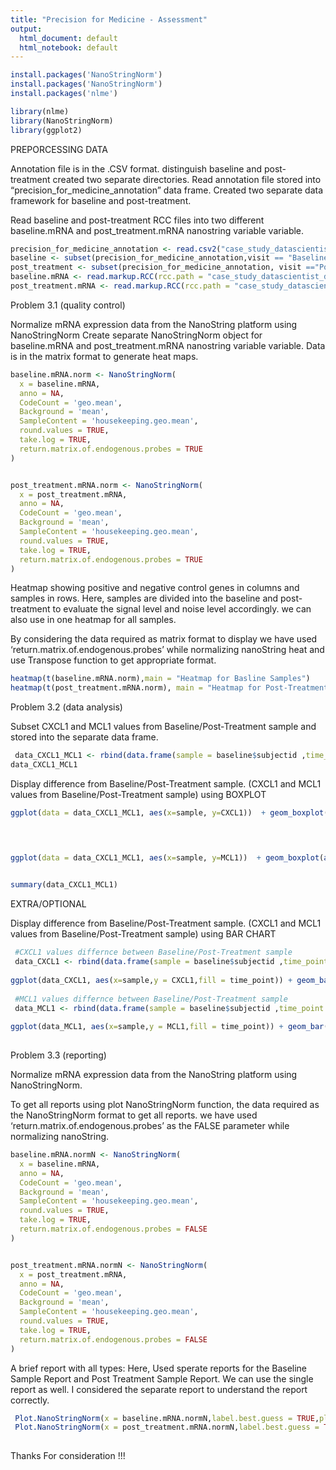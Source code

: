 ```yaml
---
title: "Precision for Medicine - Assessment"
output:
  html_document: default
  html_notebook: default
---
```


```r
install.packages('NanoStringNorm')
install.packages('NanoStringNorm')
install.packages('nlme')
```
```r
library(nlme)
library(NanoStringNorm)
library(ggplot2)


```



PREPORCESSING DATA

Annotation file is in the .CSV format. distinguish baseline and post-treatment created two separate directories.
Read annotation file stored into "precision_for_medicine_annotation" data frame. Created two separate data framework for baseline and post-treatment. 

Read baseline and post-treatment RCC files into two different baseline.mRNA and post_treatment.mRNA nanostring variable variable. 

```r

precision_for_medicine_annotation <- read.csv2("case_study_datascientist_data/case_study_annotations.csv",header = TRUE,sep=",")
baseline <- subset(precision_for_medicine_annotation,visit == "Baseline")
post_treatment <- subset(precision_for_medicine_annotation, visit =="Post-Treatment")
baseline.mRNA <- read.markup.RCC(rcc.path = "case_study_datascientist_data/base_line",rcc.pattern = "*.RCC|*.rcc",exclude = NULL,include = NULL,nprobes = -1)
post_treatment.mRNA <- read.markup.RCC(rcc.path = "case_study_datascientist_data/post_treatment",rcc.pattern = "*.RCC|*.rcc",exclude = NULL,include = NULL,nprobes = -1)
```



Problem 3.1 (quality control)

Normalize mRNA expression data from the NanoString platform using NanoStringNorm
Create separate NanoStringNorm object for baseline.mRNA and post_treatment.mRNA nanostring variable variable. Data is in the matrix format to generate heat maps. 

```r
baseline.mRNA.norm <- NanoStringNorm(
  x = baseline.mRNA,
  anno = NA,
  CodeCount = 'geo.mean',
  Background = 'mean',
  SampleContent = 'housekeeping.geo.mean',
  round.values = TRUE,
  take.log = TRUE,
  return.matrix.of.endogenous.probes = TRUE
)


post_treatment.mRNA.norm <- NanoStringNorm(
  x = post_treatment.mRNA,
  anno = NA,
  CodeCount = 'geo.mean',
  Background = 'mean',
  SampleContent = 'housekeeping.geo.mean',
  round.values = TRUE,
  take.log = TRUE,
  return.matrix.of.endogenous.probes = TRUE
)

```


Heatmap showing positive and negative control genes in columns and samples in rows.
Here, samples are divided into the baseline and post-treatment to evaluate the signal level and noise level accordingly. 
we can also use in one heatmap for all samples.

By considering the data required as matrix format to display we have used 'return.matrix.of.endogenous.probes' while normalizing nanoString heat and use Transpose function to get appropriate format.



```r
heatmap(t(baseline.mRNA.norm),main = "Heatmap for Basline Samples") 
heatmap(t(post_treatment.mRNA.norm), main = "Heatmap for Post-Treatment Samples")
```


Problem 3.2 (data analysis)

Subset CXCL1 and MCL1 values from Baseline/Post-Treatment sample and stored into the separate data frame. 

```r
 data_CXCL1_MCL1 <- rbind(data.frame(sample = baseline$subjectid ,time_point = baseline$visit,CXCL1 = baseline.mRNA.norm["CXCL1",],MCL1 = baseline.mRNA.norm["MCL1",]),data.frame(sample= post_treatment$subjectid,time_point = post_treatment$visit,CXCL1 = post_treatment.mRNA.norm["CXCL1",],MCL1 = post_treatment.mRNA.norm["MCL1",]))
data_CXCL1_MCL1
```

Display difference from Baseline/Post-Treatment sample. (CXCL1 and MCL1 values from Baseline/Post-Treatment sample)
using BOXPLOT

```r



ggplot(data = data_CXCL1_MCL1, aes(x=sample, y=CXCL1))  + geom_boxplot(aes(fill=time_point),stat = "boxplot") + geom_point(aes(fill=time_point),stat = "identity") + ggrepel::geom_text_repel(aes(label = CXCL1), color = "black", size = 2.5, segment.color = "grey") +  labs (x= "Sample Baseline/Post-Treatment", y = "CXCL1") + ggtitle("CXCL1 values differnce between Baseline/Post-Treatment sample") + theme_bw()



 
ggplot(data = data_CXCL1_MCL1, aes(x=sample, y=MCL1))  + geom_boxplot(aes(fill=time_point),stat = "boxplot") + geom_point(aes(fill=time_point)) + geom_boxplot(aes(fill=time_point),stat = "boxplot") + ggrepel::geom_text_repel(aes(label = CXCL1), color = "black", size = 2.5, segment.color = "grey") + labs (x= "Sample Baseline/Post-Treatment", y = "MCL1") + ggtitle("MCL1 values differnce between Baseline/Post-Treatment sample")
 
```

```r
summary(data_CXCL1_MCL1)
```

EXTRA/OPTIONAL

Display difference from Baseline/Post-Treatment sample. (CXCL1 and MCL1 values from Baseline/Post-Treatment sample)
using BAR CHART

```r

 #CXCL1 values differnce between Baseline/Post-Treatment sample 
 data_CXCL1 <- rbind(data.frame(sample = baseline$subjectid ,time_point = baseline$visit,CXCL1 = baseline.mRNA.norm["CXCL1",]),data.frame(sample= post_treatment$subjectid,time_point = post_treatment$visit,CXCL1 = post_treatment.mRNA.norm["CXCL1",]))
 
ggplot(data_CXCL1, aes(x=sample,y = CXCL1,fill = time_point)) + geom_bar(stat="identity",position=position_dodge(),colour="black") + labs (x= "Sample Baseline/Post-Treatment", y = "CXCL1") + ggtitle("CXCL1 values differnce between Baseline/Post-Treatment sample")
 
 #MCL1 values differnce between Baseline/Post-Treatment sample 
 data_MCL1 <- rbind(data.frame(sample = baseline$subjectid ,time_point = baseline$visit,MCL1 = baseline.mRNA.norm["MCL1",]),data.frame(sample= post_treatment$subjectid,time_point = post_treatment$visit,MCL1 = post_treatment.mRNA.norm["MCL1",]))
 
ggplot(data_MCL1, aes(x=sample,y = MCL1,fill = time_point)) + geom_bar(stat="identity",position=position_dodge(),colour="black") + labs (x= "Sample Baseline/Post-Treatment", y = "MCL1") + ggtitle("MCL1 values differnce between Baseline/Post-Treatment sample")
 


```








Problem 3.3 (reporting)

Normalize mRNA expression data from the NanoString platform using NanoStringNorm.

To get all reports using plot NanoStringNorm function, the data required as the NanoStringNorm format to get all reports. we have used 'return.matrix.of.endogenous.probes' as the FALSE parameter while normalizing nanoString.

```r
baseline.mRNA.normN <- NanoStringNorm(
  x = baseline.mRNA,
  anno = NA,
  CodeCount = 'geo.mean',
  Background = 'mean',
  SampleContent = 'housekeeping.geo.mean',
  round.values = TRUE,
  take.log = TRUE,
  return.matrix.of.endogenous.probes = FALSE
)


post_treatment.mRNA.normN <- NanoStringNorm(
  x = post_treatment.mRNA,
  anno = NA,
  CodeCount = 'geo.mean',
  Background = 'mean',
  SampleContent = 'housekeeping.geo.mean',
  round.values = TRUE,
  take.log = TRUE,
  return.matrix.of.endogenous.probes = FALSE
)

```

A brief report with all types:
Here,
Used sperate reports for the Baseline Sample Report and Post Treatment Sample Report. We can use the single report as well. I considered the separate report to understand the report correctly.


```r
 Plot.NanoStringNorm(x = baseline.mRNA.normN,label.best.guess = TRUE,plot.type = 'all', title = "Bseline Sample Report")
 Plot.NanoStringNorm(x = post_treatment.mRNA.normN,label.best.guess = TRUE,plot.type = 'all', title = "Post Treatment Sample Report")
 

```

Thanks For consideration !!!